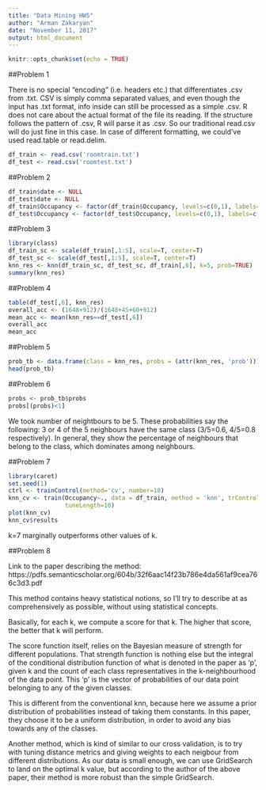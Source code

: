 ```yaml
---
title: "Data Mining HW5"
author: "Arman Zakaryan"
date: "November 11, 2017"
output: html_document
---
```


```r
knitr::opts_chunk$set(echo = TRUE)
```

##Problem 1

There is no special "encoding" (i.e. headers etc.) that differentiates .csv from .txt. CSV is simply comma separated values, and even though the input has .txt format, info inside can still be processed as a simple .csv. R does not care about the actual format of the file its reading. If the structure follows the pattern of .csv, R will parse it as .csv. So our traditional read.csv will do just fine in this case. In case of different formatting, we could've used read.table or read.delim.

```r
df_train <- read.csv('roomtrain.txt')
df_test <- read.csv('roomtest.txt')
```

##Problem 2

```r
df_train$date <- NULL
df_test$date <- NULL
df_train$Occupancy <- factor(df_train$Occupancy, levels=c(0,1), labels=c('No', 'Yes'))
df_test$Occupancy <- factor(df_test$Occupancy, levels=c(0,1), labels=c('No', 'Yes'))
```

##Problem 3

```r
library(class)
df_train_sc <- scale(df_train[,1:5], scale=T, center=T)
df_test_sc <- scale(df_test[,1:5], scale=T, center=T)
knn_res <- knn(df_train_sc, df_test_sc, df_train[,6], k=5, prob=TRUE)
summary(knn_res)
```

##Problem 4

```r
table(df_test[,6], knn_res)
overall_acc <- (1648+912)/(1648+45+60+912)
mean_acc <- mean(knn_res==df_test[,6])
overall_acc
mean_acc
```

##Problem 5

```r
prob_tb <- data.frame(class = knn_res, probs = (attr(knn_res, 'prob')))
head(prob_tb)
```

##Problem 6

```r
probs <- prob_tb$probs
probs[(probs)<1]
```
We took number of neightbours to be 5. These probabilities say the following: 3 or 4 of the 5 neighbours have the same class (3/5=0.6, 4/5=0.8 respectively). In general, they show the percentage of neighbours that belong to the class, which dominates among neighbours.


##Problem 7

```r
library(caret)
set.seed(1)
ctrl <- trainControl(method='cv', number=10)
knn_cv <- train(Occupancy~., data = df_train, method = 'knn', trControl = ctrl, preProcess = c('center','scale'),
                tuneLength=10)
plot(knn_cv)
knn_cv$results
```
k=7 marginally outperforms other values of k.

##Problem 8

Link to the paper describing the method: https://pdfs.semanticscholar.org/604b/32f6aac14f23b786e4da561af9cea766c3d3.pdf

This method contains heavy statistical notions, so I'll try to describe at as comprehensively as possible, without using statistical concepts.

Basically, for each k, we compute a score for that k. The higher that score, the better that k will perform.

The score function itself, relies on the Bayesian measure of strength for different populations. That strength function is nothing else but the integral of the conditional distribution function of what is denoted in the paper as 'p', given k and the count of each class representatives in the k-neighbourhood of the data point. This 'p' is the vector of probabilities of our data point belonging to any of the given classes.

This is different from the conventional knn, because here we assume a prior distribution of probabilities instead of taking them constants. In this paper, they choose it to be a uniform distribution, in order to avoid any bias towards any of the classes.


Another method, which is kind of similar to our cross validation, is to try with tuning distance metrics and giving weights to each neigbour from different distributions. As our data is small enough, we can use GridSearch to land on the optimal k value, but according to the author of the above paper, their method is more robust than the simple GridSearch.

